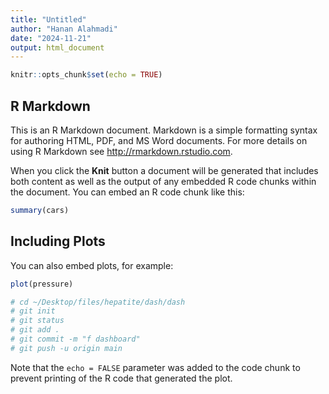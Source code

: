 ```yaml
---
title: "Untitled"
author: "Hanan Alahmadi"
date: "2024-11-21"
output: html_document
---
```


```r
knitr::opts_chunk$set(echo = TRUE)
```

## R Markdown

This is an R Markdown document. Markdown is a simple formatting syntax for authoring HTML, PDF, and MS Word documents. For more details on using R Markdown see <http://rmarkdown.rstudio.com>.

When you click the **Knit** button a document will be generated that includes both content as well as the output of any embedded R code chunks within the document. You can embed an R code chunk like this:

```r
summary(cars)
```

## Including Plots

You can also embed plots, for example:

```r
plot(pressure)

# cd ~/Desktop/files/hepatite/dash/dash
# git init
# git status
# git add .
# git commit -m "f dashboard"
# git push -u origin main


```

Note that the `echo = FALSE` parameter was added to the code chunk to prevent printing of the R code that generated the plot.
